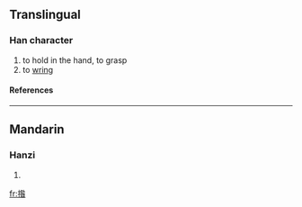 ==Translingual==
===Han character===
{{Han char|rn=64|rad=手|as=09|sn=12|four=5806<sub>4</sub>|canj=手竹人日 (QHOA), 手竹卜日 (QHYA)}}
# to hold in the hand, to grasp
# to [[wring]]
====References====
{{Han ref|kx=0443.010|dkj=12360|dj=0794.030|hdz=31922.070|uh=63DD|ud=25565|bh=D965|bd=55653}}
----
==Mandarin==
===Hanzi===
{{cmn-hanzi|pin=[[zuàn]] (zuan4)|wg=tsuan<sup>4</sup>}}
# {{defn|Mandarin}}

[[fr:揝]]